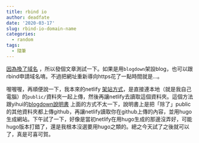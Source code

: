 ```yaml
---
title: rbind io
author: deadfate
date: '2020-03-17'
slug: rbind-io-domain-name
categories:
  - random
tags:
  - 隨筆
---
```

[因為換了域名](https://support.rbind.io/about/) ，所以發個文章測試一下。如果是用```blogdown```架設blog，也可以跟rbind申請域名唷。不過把網址重新導向https花了一點時間就是...。

喔喔喔，再順便說一下，我本來的netlify [架站方式](https://deadfate.rbind.io/2020/01/21/build-this-blog/)，是直接連本地（就是我自己電腦）的```public/```資料夾一起上傳，然後再讓netlify去讀取這個資料夾。這個方法跟yihui的[blogdown說明書](https://bookdown.org/yihui/blogdown/) 上面的方式不太一下，說明書上是把「除了」public的其他資料夾都上傳github，再讓netlify讀取你在github上傳的內容，並用hugo生成網站。下午試了一下，好像是當初netlify在用hugo生成的那邊沒弄好，可能hugo版本打錯了，還是我根本沒選要用hugo之類的。總之今天試了之後就可以了，真是可喜可賀。


